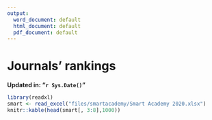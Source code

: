 ```yaml
---
output:
  word_document: default
  html_document: default
  pdf_document: default
---
```


# Journals' rankings

**Updated in: "`r Sys.Date()`"**


```r
library(readxl)
smart <- read_excel("files/smartacademy/Smart Academy 2020.xlsx")
knitr::kable(head(smart[, 3:8],1000))
```


